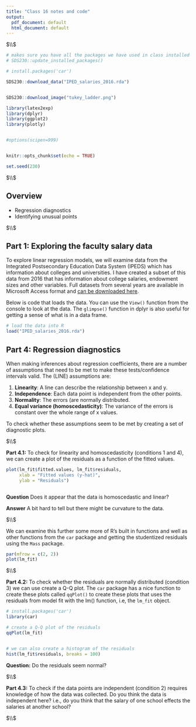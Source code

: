 ```yaml
---
title: "Class 16 notes and code"
output:
  pdf_document: default
  html_document: default
---
```






$\\$





<!--  Please run the code in the  R chunk below once. This will install some packages and download data and images needed for these exercises.  -->

```r

# makes sure you have all the packages we have used in class installed
# SDS230::update_installed_packages()

# install.packages('car')

SDS230::download_data("IPED_salaries_2016.rda")


SDS230::download_image("tukey_ladder.png")


```





```r

library(latex2exp)
library(dplyr)
library(ggplot2)
library(plotly)


#options(scipen=999)


knitr::opts_chunk$set(echo = TRUE)

set.seed(230)

```






$\\$







## Overview



 * Regression diagnostics
 * Identifying unusual points







$\\$







## Part 1: Exploring the faculty salary data


To explore linear regression models, we will examine data from the Integrated Postsecondary Education Data System (IPEDS) which has information about colleges and universities. I have created a subset of this data from 2016 that has information about college salaries, endowment sizes and other variables. Full datasets from several years are available in Microsoft Access format and [can be downloaded here](https://nces.ed.gov/ipeds/use-the-data/download-access-database).

Below is code that loads the data. You can use the `View()` function from the console to look at the data. The `glimpse()` function in dplyr is also useful for getting a sense of what is in a data frame. 



```r

# load the data into R
load("IPED_salaries_2016.rda")


```









## Part 4: Regression diagnostics



When making inferences about regression coefficients, there are a number of assumptions that need to be met to make these tests/confidence intervals valid. The (LINE) assumptions are: 

1. **Linearity**: A line can describe the relationship between x and y.
2. **Independence**: Each data point is independent from the other points.
3. **Normality**: The errors (are normally distributed.
4. **Equal variance (homoscedasticity)**: The variance of the errors is constant over the whole range of x values.


To check whether these assumptions seem to be met by creating a set of diagnostic plots. 




$\\$






**Part 4.1:** To check for linearity and homoscedasticity (conditions 1 and 4), we can create a plot of the residuals as a function of the fitted values. 

```r


plot(lm_fit$fitted.values, lm_fit$residuals,
     xlab = "Fitted values (y-hat)", 
     ylab = "Residuals")



```




**Question** Does it appear that the data is homoscedastic and linear? 


**Answer** A bit hard to tell but there might be curvature to the data. 




$\\$






We can examine this further some more of R's built in functions and well as other functions from the `car` package and getting the studentized residuals using the `Mass` package. 



```r

par(mfrow = c(2, 2))
plot(lm_fit)


```




$\\$








**Part 4.2:** To check whether the residuals are normally distributed (condition 3) we can use create a Q-Q plot. The `car` package has a nice function to create these plots called `qqPlot()` to create these plots that uses the residuals from model fit with the lm() function, i.e, the `lm_fit` object.


```r

# install.packages('car')
library(car)

# create a Q-Q plot of the residuals
qqPlot(lm_fit)


# we can also create a histogram of the residuals
hist(lm_fit$residuals, breaks = 100)


```


**Question:** Do the residuals seem normal? 






$\\$








**Part 4.3:** To check if the data points are independent (condition 2) requires knowledge of how the data was collected. Do you think the data is independent here? i.e., do you think that the salary of one school effects the salaries at another school? 





$\\$




